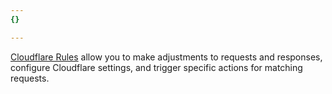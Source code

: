 ```yaml
---
{}

---
```


[Cloudflare Rules](/rules/) allow you to make adjustments to requests and responses, configure Cloudflare settings, and trigger specific actions for matching requests.
